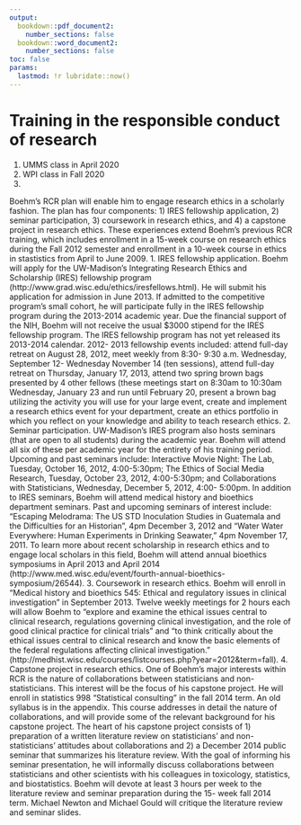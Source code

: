 ```yaml
---
output: 
  bookdown::pdf_document2:  
    number_sections: false
  bookdown::word_document2:  
    number_sections: false
toc: false
params:
  lastmod: !r lubridate::now()
---
```


# Training in the responsible conduct of research

1. UMMS class in April 2020
1. WPI class in Fall 2020
1. 



Boehm's RCR plan will enable him to engage research ethics in a scholarly fashion. The plan has four
components: 1) IRES fellowship application, 2) seminar participation, 3) coursework in research
ethics, and 4) a capstone project in research ethics. These experiences extend Boehm's previous
RCR training, which includes enrollment in a 15-week course on research ethics during the Fall 2012
semester and enrollment in a 10-week course in ethics in stastistics from April to June 2009.
1. IRES fellowship application. Boehm will apply for the UW-Madison's Integrating Research Ethics
and Scholarship (IRES) fellowship program (http://www.grad.wisc.edu/ethics/iresfellows.html). He will
submit his application for admission in June 2013. If admitted to the competitive program's small
cohort, he will participate fully in the IRES fellowship program during the 2013-2014 academic year.
Due the financial support of the NIH, Boehm will not receive the usual $3000 stipend for the IRES
fellowship program. The IRES fellowship program has not yet released its 2013-2014 calendar. 2012-
2013 fellowship events included: attend full-day retreat on August 28, 2012, meet weekly from 8:30-
9:30 a.m. Wednesday, September 12- Wednesday November 14 (ten sessions), attend full-day retreat
on Thursday, January 17, 2013, attend two spring brown bags presented by 4 other fellows (these
meetings start on 8:30am to 10:30am Wednesday, January 23 and run until February 20, present a
brown bag utilizing the activity you will use for your large event, create and implement a research
ethics event for your department, create an ethics portfolio in which you reflect on your knowledge and
ability to teach research ethics.
2. Seminar participation. UW-Madison's IRES program also hosts seminars (that are open to all
students) during the academic year. Boehm will attend all six of these per academic year for the
entirety of his training period. Upcoming and past seminars include: Interactive Movie Night: The Lab,
Tuesday, October 16, 2012, 4:00-5:30pm; The Ethics of Social Media Research, Tuesday, October 23,
2012, 4:00-5:30pm; and Collaborations with Statisticians, Wednesday, December 5, 2012, 4:00-
5:00pm. In addition to IRES seminars, Boehm will attend medical history and bioethics department
seminars. Past and upcoming seminars of interest include: “Escaping Melodrama: The US STD
Inoculation Studies in Guatemala and the Difficulties for an Historian”, 4pm December 3, 2012 and
“Water Water Everywhere: Human Experiments in Drinking Seawater,” 4pm November 17, 2011.
To learn more about recent scholarship in research ethics and to engage local scholars in this field,
Boehm will attend annual bioethics symposiums in April 2013 and April 2014
(http://www.med.wisc.edu/event/fourth-annual-bioethics-symposium/26544).
3. Coursework in research ethics. Boehm will enroll in “Medical history and bioethics 545: Ethical
and regulatory issues in clinical investigation” in September 2013. Twelve weekly meetings for 2 hours
each will allow Boehm to “explore and examine the ethical issues central to clinical research,
regulations governing clinical investigation, and the role of good clinical practice for clinical trials” and
“to think critically about the ethical issues central to clinical research and know the basic elements of
the federal regulations affecting clinical investigation.”
(http://medhist.wisc.edu/courses/listcourses.php?year=2012&term=fall).
4. Capstone project in research ethics. One of Boehm's major interests within RCR is the nature of
collaborations between statisticians and non-statisticians. This interest will be the focus of his
capstone project. He will enroll in statistics 998 “Statistical consulting” in the fall 2014 term. An old
syllabus is in the appendix. This course addresses in detail the nature of collaborations, and will
provide some of the relevant background for his capstone project. The heart of his capstone project
consists of 1) preparation of a written literature review on statisticians' and non-statisticians' attitudes
about collaborations and 2) a December 2014 public seminar that summarizes his literature review.
With the goal of informing his seminar presentation, he will informally discuss collaborations between
statisticians and other scientists with his colleagues in toxicology, statistics, and biostatistics. Boehm
will devote at least 3 hours per week to the literature review and seminar preparation during the 15-
week fall 2014 term. Michael Newton and Michael Gould will critique the literature review and seminar
slides.